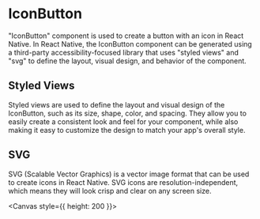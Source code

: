 
<Meta title="components/IconButton" />

# IconButton

"IconButton" component is used to create a button with an icon in React Native. In React Native, the IconButton component can be generated using a third-party accessibility-focused library that uses "styled views" and "svg" to define the layout, visual design, and behavior of the component.

## Styled Views

Styled views are used to define the layout and visual design of the IconButton, such as its size, shape, color, and spacing. They allow you to easily create a consistent look and feel for your component, while also making it easy to customize the design to match your app's overall style.

## SVG

SVG (Scalable Vector Graphics) is a vector image format that can be used to create icons in React Native. SVG icons are resolution-independent, which means they will look crisp and clear on any screen size.

<Canvas style={{ height: 200 }}>
  <Story id="stories-forms-iconbutton--icon-button" />
</Canvas>
